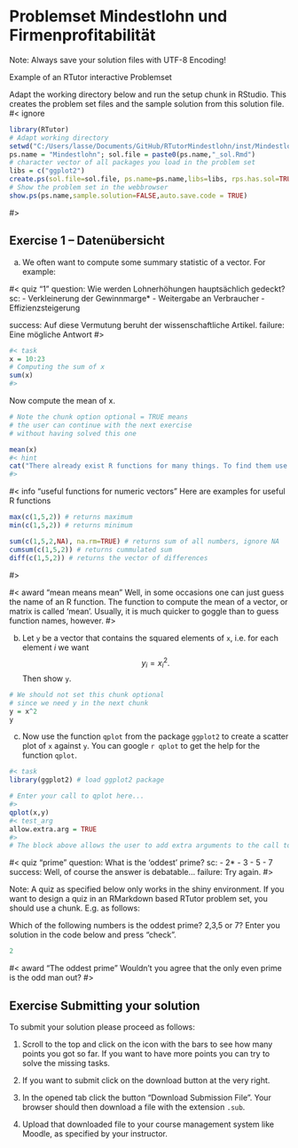 # Problemset Mindestlohn und Firmenprofitabilität

Note: Always save your solution files with UTF-8 Encoding!

Example of an RTutor interactive Problemset

Adapt the working directory below and run the setup chunk in RStudio. This creates the problem set files and the sample solution from this solution file. 
#< ignore
```r
library(RTutor)
# Adapt working directory
setwd("C:/Users/lasse/Documents/GitHub/RTutorMindestlohn/inst/Mindestlohn")
ps.name = "Mindestlohn"; sol.file = paste0(ps.name,"_sol.Rmd")
# character vector of all packages you load in the problem set
libs = c("ggplot2") 
create.ps(sol.file=sol.file, ps.name=ps.name,libs=libs, rps.has.sol=TRUE, addons="quiz")
# Show the problem set in the webbrowser
show.ps(ps.name,sample.solution=FALSE,auto.save.code = TRUE)
```
#>

## Exercise 1 -- Datenübersicht

a) We often want to compute some summary statistic of a vector. For example:


#< quiz "1"
question: Wie werden Lohnerhöhungen hauptsächlich gedeckt?
sc:
    - Verkleinerung der Gewinnmarge*
    - Weitergabe an Verbraucher
    - Effizienzsteigerung

success: Auf diese Vermutung beruht der wissenschaftliche Artikel.
failure: Eine mögliche Antwort
#>




```r
#< task
x = 10:23
# Computing the sum of x
sum(x)
#>
```

Now compute the mean of x.
```r
# Note the chunk option optional = TRUE means
# the user can continue with the next exercise
# without having solved this one

mean(x)
#< hint
cat("There already exist R functions for many things. To find them use Google, e.g. search for 'R compute mean'.")
#>
```


#< info "useful functions for numeric vectors"
Here are examples for useful R functions
```r
max(c(1,5,2)) # returns maximum
min(c(1,5,2)) # returns minimum

sum(c(1,5,2,NA), na.rm=TRUE) # returns sum of all numbers, ignore NA
cumsum(c(1,5,2)) # returns cummulated sum
diff(c(1,5,2)) # returns the vector of differences
```
#>


#< award "mean means mean"
Well, in some occasions one can just guess the name of an R function. The function to compute the mean of a vector, or matrix is called 'mean'. Usually, it is much quicker to goggle than to guess function names, however.
#>

b) Let `y` be a vector that contains the squared elements of `x`, i.e. for each element $i$ we want $$y_i = x_i^2.$$ Then show `y`.
```r
# We should not set this chunk optional
# since we need y in the next chunk
y = x^2
y
```

c) Now use the function `qplot` from the package `ggplot2` to create a scatter plot of `x` against `y`. You can google `r qplot` to get the help for the function `qplot`.

```r
#< task
library(ggplot2) # load ggplot2 package

# Enter your call to qplot here...
#>
qplot(x,y)
#< test_arg
allow.extra.arg = TRUE 
#>
# The block above allows the user to add extra arguments to the call to qplot, i.e. qplot(x,y,xlab="The variable x"), would also pass the test.
```


#< quiz "prime"
question: What is the 'oddest' prime?
sc:
    - 2*
    - 3
    - 5
    - 7
success: Well, of course the answer is debatable...
failure: Try again.
#>

Note: A quiz as specified below only works in the shiny environment. If you want to design a quiz in an RMarkdown based RTutor problem set, you should use a chunk. E.g. as follows:

Which of the following numbers is the oddest prime? 2,3,5 or 7? Enter you solution in the code below and press "check".

```r
2
```
#< award "The oddest prime"
Wouldn't you agree that the only even prime is the odd man out?
#>

## Exercise Submitting your solution

To submit your solution please proceed as follows:

1. Scroll to the top and click on the icon with the bars <i class="fa fa-tasks fa-fw"></i> to see how many points you got so far. If you want to have more points you can try to solve the missing tasks.

2. If you want to submit click on the download button <i class="fa  fa-download fa-fw"></i> at the very right.

3. In the opened tab click the button "Download Submission File". Your browser should then download a file with the extension `.sub`.

4. Upload that downloaded file to your course management system like Moodle, as specified by your instructor.



